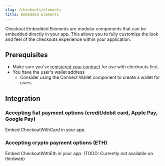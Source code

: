 ```yaml
---
slug: /checkouts/elements
title: Embedded Elements
---
```


Checkout Embedded Elements are modular components that can be embedded directly in your app. This allows you to fully customize the look and feel of the checkouts experience within your application.

## Prerequisites

- Make sure you've [registered your contract](register) for use with checkouts first.
- You have the user's wallet address
  - Consider using the Connect Wallet component to create a wallet for users.

## Integration

### Accepting fiat payment options (credit/debit card, Apple Pay, Google Pay)

Embed CheckoutWithCard in your app.

### Accepting crypto payment options (ETH)

Embed CheckoutWithEth in your app. (TODO: Currently not available on thirdweb)
